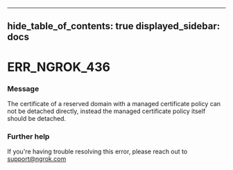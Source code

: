 

---
hide_table_of_contents: true
displayed_sidebar: docs
---


# ERR_NGROK_436

### Message
The certificate of a reserved domain with a managed certificate policy can not be detached directly, instead the managed certificate policy itself should be detached.

<ErrorDetails error="err_ngrok_436" />



### Further help
If you're having trouble resolving this error, please reach out to [support@ngrok.com](mailto:support@ngrok.com?subject=Help%20with%20ERR_NGROK_436)

